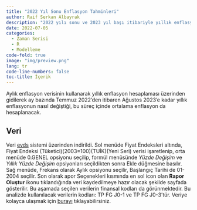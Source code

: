 ```yaml
---
title: "2022 Yıl Sonu Enflasyon Tahminleri"
author: Raif Serkan Albayrak
description: "2022 yılı sonu ve 2023 yıl başı itibariyle yıllık enflasyon oranlarında baz etkisi nedeniyle ilginç dinamiklerin oluşması beklenmektedir."
date: 2022-07-05
categories:
  - Zaman Serisi
  - R
  - Modelleme
code-fold: true
image: "img/preview.png"
lang: tr
code-line-numbers: false
toc-title: İçerik
---
```


Aylık enflasyon verisinin kullanarak yıllık enflasyon hesaplaması üzerinden gidilerek ay bazında Temmuz 2022'den itibaren Ağustos 2023'e kadar yıllık enflasyonun nasıl değiştiği, bu süreç içinde ortalama enflasyon da hesaplanacak.


## Veri

Veri [evds](https://evds2.tcmb.gov.tr/index.php?/evds/serieMarket) sistemi üzerinden indirildi. Sol menüde Fiyat Endeksleri altında, Fiyat Endeksi (Tüketici)(2003=100)(TUİK)(Yeni Seri) verisi işaretlenip, orta menüde 0.GENEL opsiyonu seçilip, formül menüsünde *Yüzde Değişim* ve *Yıllık Yüzde Değişim* opsiyonları seçildikten sonra Ekle düğmesine basılır. Sağ menüde, Frekans olarak Aylık opsiyonu seçilir, Başlangıç Tarihi de 01-2004 seçilir. Son olarak apor Seçenekleri kısmında en sol icon olan **Rapor Oluştur** ikonu tıklandığında veri kaydedilmeye hazır olacak şekilde sayfada gösterilir. Bu aşamada seçilen verilerin finansal kodları da görünmektedir. Bu analizde kullanılacak verilerin kodları: TP FG J0-1 ve TP FG J0-3'tür. Veriye kolayca ulaşmak için [burayı](..) tıklayabilirsiniz.
